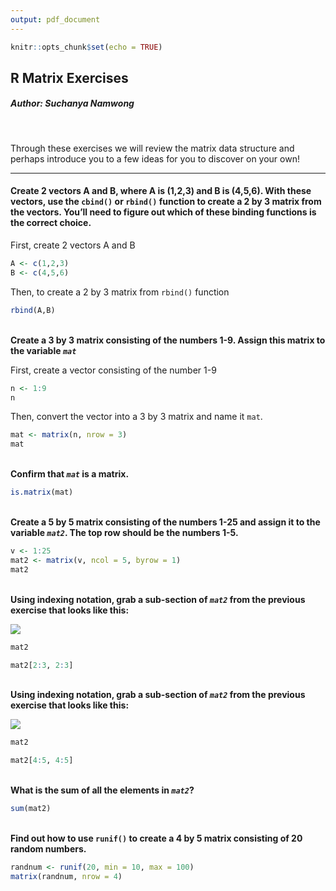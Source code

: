 ```yaml
---
output: pdf_document
---
```


```r
knitr::opts_chunk$set(echo = TRUE)
```

## **R Matrix Exercises**

##### Author: Suchanya Namwong

\

Through these exercises we will review the matrix data structure and perhaps introduce you to a few ideas for you to discover on your own!

------------------------------------------------------------------------

#### **Create 2 vectors A and B, where A is (1,2,3) and B is (4,5,6). With these vectors, use the `cbind()` or `rbind()` function to create a 2 by 3 matrix from the vectors. You'll need to figure out which of these binding functions is the correct choice.**

First, create 2 vectors A and B

```r
A <- c(1,2,3)
B <- c(4,5,6)
```

Then, to create a 2 by 3 matrix from `rbind()` function

```r
rbind(A,B)
```

\
**Create a 3 by 3 matrix consisting of the numbers 1-9. Assign this matrix to the variable *`mat`***

First, create a vector consisting of the number 1-9

```r
n <- 1:9
n
```

Then, convert the vector into a 3 by 3 matrix and name it `mat`.

```r
mat <- matrix(n, nrow = 3)
mat
```

\
**Confirm that *`mat`* is a matrix.**

```r
is.matrix(mat)
```

\
**Create a 5 by 5 matrix consisting of the numbers 1-25 and assign it to the variable *`mat2`*. The top row should be the numbers 1-5.**

```r
v <- 1:25
mat2 <- matrix(v, ncol = 5, byrow = 1)
mat2
```

\
**Using indexing notation, grab a sub-section of *`mat2`* from the previous exercise that looks like this:**

![](C:/Users/ADV_MSI/AppData/Local/RStudio/tmp/paste-0912C58B.png)

```r
mat2
```

```r
mat2[2:3, 2:3]
```

\
**Using indexing notation, grab a sub-section of *`mat2`* from the previous exercise that looks like this:**

![](C:/Users/ADV_MSI/AppData/Local/RStudio/tmp/paste-49718AA7.png)

```r
mat2
```

```r
mat2[4:5, 4:5]
```

\
**What is the sum of all the elements in *`mat2`*?**

```r
sum(mat2)
```

\
**Find out how to use `runif()` to create a 4 by 5 matrix consisting of 20 random numbers.**

```r
randnum <- runif(20, min = 10, max = 100)
matrix(randnum, nrow = 4)
```
